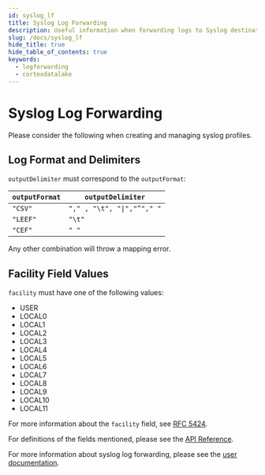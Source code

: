 ```yaml
---
id: syslog_lf
title: Syslog Log Forwarding
description: Useful information when forwarding logs to Syslog destination
slug: /docs/syslog_lf
hide_title: true
hide_table_of_contents: true
keywords:
  - logforwarding
  - cortexdatalake
---
```


# Syslog Log Forwarding

Please consider the following when creating and managing syslog profiles.

## Log Format and Delimiters
`outputDelimiter` must correspond to the `outputFormat`:

| `outputFormat` | `outputDelimiter` |
|--|--|
|`"CSV"`  | <code>"," , "\t", "\|","^"," "</code> |
|`"LEEF"`|`"\t"`|
|`"CEF"`|`" "`|

Any other combination will throw a mapping error.

## Facility Field Values
`facility` must have one of the following values:
- USER
- LOCAL0
- LOCAL1
- LOCAL2
- LOCAL3
- LOCAL4
- LOCAL5
- LOCAL6
- LOCAL7
- LOCAL8
- LOCAL9
- LOCAL10
- LOCAL11

For more information about the `facility` field, see [RFC 5424](https://www.rfc-editor.org/rfc/rfc5424.html).

For definitions of the fields mentioned, please see the [API Reference](/cdl/logforwarding/api).

For more information about syslog log forwarding, please see the [user documentation](https://docs.paloaltonetworks.com/cortex/cortex-data-lake/cortex-data-lake-getting-started/get-started-with-log-forwarding-app/forward-logs-from-logging-service-to-syslog-server).